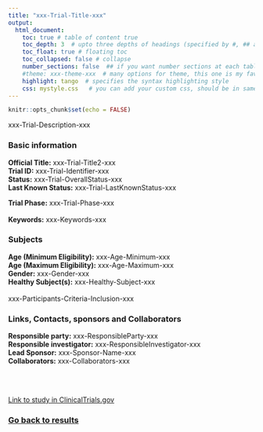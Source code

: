 ```yaml
---
title: "xxx-Trial-Title-xxx"
output: 
  html_document:
    toc: true # table of content true
    toc_depth: 3  # upto three depths of headings (specified by #, ## and ###)
    toc_float: true # floating toc
    toc_collapsed: false # collapse 
    number_sections: false  ## if you want number sections at each table header
    #theme: xxx-theme-xxx  # many options for theme, this one is my favorite.
    highlight: tango  # specifies the syntax highlighting style
    css: mystyle.css   # you can add your custom css, should be in same folder
---
```


```r
knitr::opts_chunk$set(echo = FALSE)
```


xxx-Trial-Description-xxx


### Basic information

**Official Title:** xxx-Trial-Title2-xxx </br>
**Trial ID:** xxx-Trial-Identifier-xxx </br>
**Status:** xxx-Trial-OverallStatus-xxx </br>
**Last Known Status:** xxx-Trial-LastKnownStatus-xxx </br>

**Trial Phase:** xxx-Trial-Phase-xxx </br>
</br>
**Keywords:** xxx-Keywords-xxx </br>


### Subjects

**Age (Minimum Eligibility):** xxx-Age-Minimum-xxx </br>
**Age (Maximum Eligibility):** xxx-Age-Maximum-xxx </br>
**Gender:** xxx-Gender-xxx </br>
**Healthy Subject(s):** xxx-Healthy-Subject-xxx </br>
</br>
xxx-Participants-Criteria-Inclusion-xxx </br>


### Links, Contacts, sponsors and Collaborators

**Responsible party:** xxx-ResponsibleParty-xxx </br>
**Responsible investigator:** xxx-ResponsibleInvestigator-xxx </br>
**Lead Sponsor:** xxx-Sponsor-Name-xxx </br>
**Collaborators:** xxx-Collaborators-xxx </br>

</br>
</br>

[Link to study in ClinicalTrials.gov](https://clinicaltrials.gov/ct2/show/xxx-Trial-Identifier-xxx)


### [Go back to results](../index.html)

